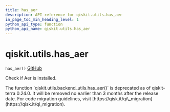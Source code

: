 ```yaml
---
title: has_aer
description: API reference for qiskit.utils.has_aer
in_page_toc_min_heading_level: 1
python_api_type: function
python_api_name: qiskit.utils.has_aer
---
```


<span id="qiskit-utils-has-aer" />

# qiskit.utils.has\_aer

<span id="qiskit.utils.has_aer" />

`has_aer()` [GitHub](https://github.com/qiskit/qiskit/tree/stable/0.24/qiskit/utils/backend_utils.py "view source code")

Check if Aer is installed.

<Admonition title="Deprecated since version 0.24.0" type="danger">
  The function `qiskit.utils.backend_utils.has_aer()` is deprecated as of qiskit-terra 0.24.0. It will be removed no earlier than 3 months after the release date. For code migration guidelines, visit [https://qisk.it/qi\_migration](https://qisk.it/qi_migration).
</Admonition>

